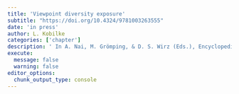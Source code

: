 ```yaml
---
title: 'Viewpoint diversity exposure'
subtitle: "https://doi.org/10.4324/9781003263555"
date: 'in press'
author: L. Kobilke
categories: ['chapter']
description: ' In A. Nai, M. Grömping, & D. S. Wirz (Eds.), Encyclopedia of Political Communication. Edward Elgar Publishing'
execute: 
  message: false
  warning: false
editor_options: 
  chunk_output_type: console
---
```


